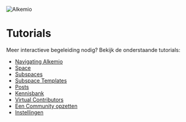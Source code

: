 ![Alkemio](/alkemio-og.png)

# Tutorials

Meer interactieve begeleiding nodig? Bekijk de onderstaande tutorials:

- [Navigating Alkemio](https://demo.arcade.software/hKJb93Jh5gV9dhprXYnS?)
- [Space](https://app.arcade.software/share/zVYe3x4PkZjUkMEMP9Kg)
- [Subspaces](https://app.arcade.software/share/X6hQiRnkEmUSoOgRupvA)
- [Subspace Templates](https://app.arcade.software/share/HqdXXy3PehSDqE9BsHyt)
- [Posts](https://app.arcade.software/share/hGarFPJT5gfUMj2sgqhP?) 
- [Kennisbank](https://app.arcade.software/share/pSXpCpds3Mcdibk8LhBE)
- [Virtual Contributors](https://demo.arcade.software/FQ0BXUQVdG99VDaSrqiu?)
- [Een Community opzetten](https://app.arcade.software/share/guBQToL8DWsnjCE7GLve)  
- [Instellingen](https://app.arcade.software/share/Rbwhpk4zro3Uer61iQKL)

